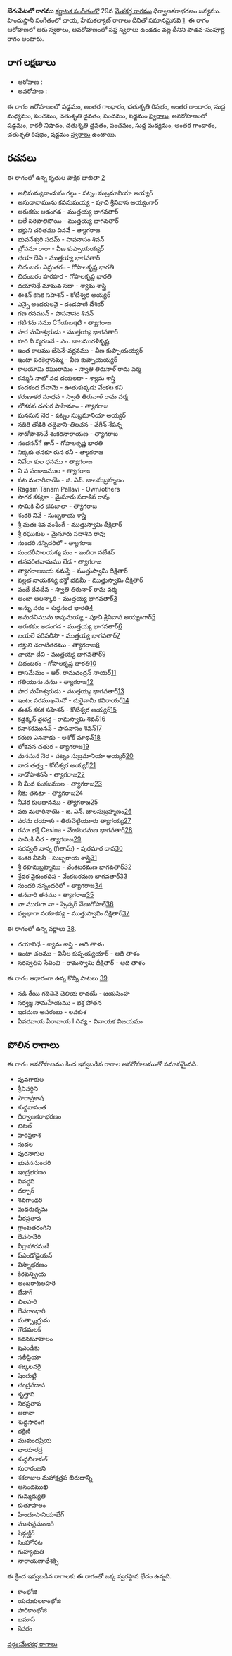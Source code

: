 {{Infobox ragam
	| name          	= బేగంపేటలో
	| synonym	    	= 
	| mela          	= 
	| chakra        	= 
	| janaka        	= 
	| type          	= శాడవ-సంపూర్ణ
	| arohanam      	= {{svaraC|S|G3|R2|G3|M1|P|D2|P|S'}} 
	| avarohanam    	= {{svaraC|S'|N3|D2|P|M1|G3|R2|S}}
	| jeeva         	=
	| chhaya        	=
	| nyasa         	=
	| vishesha      	= 
	| equivalent  		= చాయ, హేమకల్యాణ్
}}
{{కర్ణాటక సంగీత రాగాలు}}
'''బేగంపేటలో రాగము''' [[కర్ణాటక సంగీతం]]లో 29వ [[మేళకర్త రాగము]] ధీర్వాణకరాభరణం జన్యము.  హిందుస్తానీ సంగీతంలో చాయ, హేమకల్యాణ్ రాగాలు దీనితో సమానమైనవి [https://karnatik.com/hcragatable.shtml]. ఈ రాగం ఆరోహణలో ఆరు స్వరాలు, అవరోహణంలో సప్త స్వరాలు ఉండడం వల్ల దీనిని షాడవ-సంపూర్ణ రాగం అంటారు.


==రాగ లక్షణాలు==


* ఆరోహణ : {{svaraC|S|G3|R2|G3|M1|P|D2|P|S'}} 
* అవరోహణ : {{svaraC|S'|N3|D2|P|M1|G3|R2|S}}

ఈ రాగం ఆరోహణంలో షడ్జమం, అంతర గాంధారం, చతుశృతి రిషభం, అంతర గాంధారం, సుద్ద మధ్యమం, పంచమం, చతుశృతి దైవతం, పంచమం, షడ్జమం [[స్వరాలు]], అవరోహణంలో షడ్జమం, కాకలీ నిషాదం, చతుశృతి దైవతం, పంచమం, సుద్ద మధ్యమం, అంతర గాంధారం, చతుశృతి రిషభం, షడ్జమం [[స్వరాలు]] ఉంటాయి.

==రచనలు==
ఈ రాగంలో ఉన్న కృతుల పాక్షిక జాబితా [https://github.com/ssrihari/ragavardhini/blob/master/ragas/kritis.psv]
* అభిమన్యునాఁడును గల్గు - పట్నం సుబ్రమానియా అయ్యర్
* అనుదానామును కవనుమయ్య - పూచి శ్రీనివాస అయ్యంగార్
* అరుకకుఁ అడంగడ - ముత్తయ్య భాగవతార్
* బలే పరిపాలిసోయి - ముత్తయ్య భాగవతార్
* భక్తుని చరితము వినవే - త్యాగరాజ
* భువనేశ్వరి పదమ్ - పాపనాసం శివన్
* బ్రోవనూ రారా - వీణ కుప్పాయయ్యర్
* ఛయా దేవి - ముత్తయ్య భాగవతార్
* చిదంబరం ఎన్రుతరం - గోపాలకృష్ణ భారతి
* చిదంబరం హరహర - గోపాలకృష్ణ భారతి
* దయానిధే మామవ సదా - శ్యామ శాస్త్రి
* ఈశన్ కనక సహెశన్ - కోటీశ్వర అయ్యర్
* ఎన్నై అందరులవై - దండపాణి దేశికర్
* గణ రసమున్ - పాపనాసం శివన్
* గటిగను ననుు Cేయబqటి - త్యాగరాజ
* హర మహేశ్వరుడు - ముత్తయ్య భాగవతార్
* హరి నీ స్మరణనే - ఎం. బాలమురళీకృష్ణ
* ఇంత కాలము జేసెనే-వర్ణనము - వీణ కుప్పాయయ్యర్
* ఇంటా పరకెల్లానమ్మ - వీణ కుప్పాయయ్యర్
* కాలయామి రఘురామం - స్వాతి తిరునాళ్ రామ వర్మ
* కమ్మసి నాటో వడ దయలదా - శ్యామ శాస్త్రి
* కందకంద దేవామె - ఊతుకుక్కడు వేంకట కవి
* కరుణాకర మాధవ - స్వాతి తిరునాళ్ రామ వర్మ
* లోకవన చతుర పాహిమాం - త్యాగరాజ
* మనసున నెర - పట్నం సుబ్రమానియా అయ్యర్
* నదిరి తోడిరి తద్దెవాని-తిలచన - వేగీన్ శేషన్న
* నాదోపాశనచే శంకరనారాయణ - త్యాగరాజ
* నందనన్ే ఉాన్ - గోపాలకృష్ణ భారతి
* నిక్కకు తనకూ రున రనీ - త్యాగరాజ
* నివేరా కుల ధనము - త్యాగరాజ
* ని న పంకాజముల - త్యాగరాజ
* పట మలారినాయె - జి. ఎన్. బాలసుబ్రహ్మణం
* Ragam Tanam Pallavi - Own/others
* సాగర కన్యకా - మైసూరు సదాశివ రావు
* సామికి చీర జెపజాలా - త్యాగరాజ
* శంకరి నివే - సుబ్బరాయ శాస్త్రి
* శ్రీ మతః శివ వంశీంగే - ముత్తుస్వామి దీక్షితార్
* శ్రీ రఘుకుల - మైసూరు సదాశివ రావు
* సుందరి నన్నిదరిలో - త్యాగరాజ
* సుందరీపాలయశ్శు మం - ఇందిరా నటేశన్
* తనవరితనామము లేడ - త్యాగరాజ
* త్యాగరాజజయ నమస్తే - ముత్తుస్వామి దీక్షితార్
* వల్లభ నాయకస్య భక్తో భవమీ - ముత్తుస్వామి దీక్షితార్
* వందే దేవదేవ - స్వాతి తిరునాళ్ రామ వర్మ
* అంబా అలన్కారి - ముత్తయ్య భాగవతార్[http://www.karnatik.com/c2185.shtml]
* అన్భు వరం - శుధ్ధనంద భారతి[http://www.karnatik.com/c1690.shtml]
* అనుదనిమును కావుమయ్య - పూచి శ్రీనివాస అయ్యంగార్[http://www.karnatik.com/c3227.shtml]
* ఆరుకకుఁ అడంగడ - ముత్తయ్య భాగవతార్[http://www.karnatik.com/c2204.shtml]
* బయలే పరిపలీసౌ - ముత్తయ్య భాగవతార్[http://www.karnatik.com/c2043.shtml]
* భక్తుని చరాటితరము - త్యాగరాజ[http://www.karnatik.com/c1805.shtml]
* చాయా దేవి - ముత్తయ్య భాగవతార్[http://www.karnatik.com/c2008.shtml]
* చిదంబరం - గోపాలకృష్ణ భారతి[http://www.karnatik.com/c1071.shtml]
* దాసమేమం - ఆర్. రామచంద్రన్ నాయర్[http://www.karnatik.com/c3094.shtml]
* గతియును ననుు - త్యాగరాజ[http://www.karnatik.com/c2338.shtml]
* హర మహేశ్వరుడు - ముత్తయ్య భాగవతార్[http://www.karnatik.com/c1719.shtml]
* ఇంటఁ పరముఖమెనో - దురైవామీ కవిరాయర్[http://www.karnatik.com/c1199.shtml]
* ఈశన్ కనక సహెశన్ - కోటీశ్వర అయ్యర్[http://www.karnatik.com/c1884.shtml]
* కడైక్కన్ వైటెనై - రామస్వామి శివన్[http://www.karnatik.com/c1424.shtml]
* కనాశరమునన్ - పాపనాసం శివన్[http://www.karnatik.com/c1528.shtml]
* కరుణ ఎననాడు - అశోక్ మాధవ్[http://www.karnatik.com/c2606.shtml]
* లోకవన చతుర - త్యాగరాజ[http://www.karnatik.com/c2531.shtml]
* మనసున నెర - పట్నం సుబ్రమానియా అయ్యర్[http://www.karnatik.com/c1565.shtml]
* నాద తత్త్వ - కోటీశ్వర అయ్యర్[http://www.karnatik.com/c1890.shtml]
* నాదోపాశనసే - త్యాగరాజ[http://www.karnatik.com/c2577.shtml]
* నీ మీద పంకజముల - త్యాగరాజ[http://www.karnatik.com/c2655.shtml]
* నీకు తనకూ - త్యాగరాజ[http://www.karnatik.com/c2664.shtml]
* నీవెర కులధానము - త్యాగరాజ[http://www.karnatik.com/c1601.shtml]
* పట మలారినాయె - జి. ఎన్. బాలసుబ్రహ్మణం[http://www.karnatik.com/c3072.shtml]
* పరమ దయాళు - తిరువెట్టియూరు త్యాగయ్య[http://www.karnatik.com/c3024.shtml]
* రమా భక్తి Cesina - వేంకటరమణ భాగవతార్[http://www.karnatik.com/c3202.shtml]
* సామికి చీర - త్యాగరాజ[http://www.karnatik.com/c2803.shtml]
* సరస్వతి నాన్న (గీతామ్) - పురమార దాస[http://www.karnatik.com/c3549.shtml]
* శంకరి నీవనీ - సుబ్బరాయ శాస్త్రి[http://www.karnatik.com/c1830.shtml]
* శ్రీ రహమబ్రహ్మము - వేంకటరమణ భాగవతార్[http://www.karnatik.com/c3216.shtml]
* శ్రేధర వైకుంఠధిప - వేంకటరమణ భాగవతార్[http://www.karnatik.com/c3218.shtml]
* సుందరి నన్నందరిలో - త్యాగరాజ[http://www.karnatik.com/c2881.shtml]
* తనవారి తనము - త్యాగరాజ[http://www.karnatik.com/c2889.shtml]
* వా మురుగా వా - స్పెన్సర్ వేణుగోపాల్[http://www.karnatik.com/c1502.shtml]
* వల్లభాగా నయాకస్య - ముత్తుస్వామి దీక్షితార్[http://www.karnatik.com/c3150.shtml]

ఈ రాగంలో ఉన్న వర్ణాలు [http://www.carnatica.in/kriti/varnamlist.htm].
* దయానిధే - శ్యామ శాస్త్రి - ఆది తాళం
* ఇంటా చలము - వినీల కుప్పయ్యయార్ - ఆది తాళం
* సరస్వతిని సేవించి - రామస్వామి దీక్షితార్ - ఆది తాళం

ఈ రాగం ఆధారంగా ఉన్న కొన్ని పాటలు [http://rksanka.tripod.com/music/rslist.html].
* నడి రేయి గదిచెనె చెలియ రాదయే - జయసింహ
* సర్వజ్ఞ నామహేయము - భక్త పోతన
* ఇదమణ అసరంబు - లవకుశ
* ఏవరవాయ ఏరావాయ I దివ్య - వినాయక విజయము




==పోలిన రాగాలు==
ఈ రాగం అవరోహణము కింద ఇవ్వబడిన రాగాల అవరోహణముతో సమానమైనది.
* పువగాకుల
* శ్రీవివర్ధిని
* పౌరాప్రకాష
* శుధ్ధవాసంత
* ధీర్వాణకరాభరణం
* భిటల్
* హరిప్రకాశ
* సుదల
* పురనాగుల
* భువనసుందరి
* ఇంద్రభరణం
* వివర్ధని
* దర్బార్
* శివగాంధరి
* మధరుధృమ
* వీరప్రతాప
* గ్రాంటతరంగిని
* దేవసావేరి
* నీర్రాహారమణి
* ష్ఎండోడైయన్
* విస్నాభరణం
* కిరవన్ప్రియ
* అంబరాటలహరి
* బేహాగ్
* బిలహరి
* దేవగాంధారి
* మత్స్యాద్రుమ
* గౌడమలక్
* కదనకుూహలం
* షఎండీకు
* సలీప్రియా
* శఙ్కలవరై
* షెందుట్టి
* చంద్రవదాన
* శృత్తాని
* నిరప్రతాప
* ఆఠానా
* శుధ్ధసారంగ
* దక్షిణి
* ముకుందప్రియ
* ఛాయారద్ర
* శుధ్ధబిలావల్
* సురారంజని
* శకరాజుల మహాక్షత్రప బిరుదాన్ని
* ఆనందముఖి
* గుమ్మద్యుతి
* కుతూహలం
* హిందూసానియాబేగ్
* ముకున్దమంజరి
* షెన్గజ్ఘీర్
* సింహోనట
* గుహ్యధుతి
* నారాయణాధేశక్సి

ఈ క్రింద ఇవ్వబడిన రాగాలకు ఈ రాగంతో ఒక్క స్వరస్థాన భేదం ఉన్నది.
* కాంభోజి
* యదుకులకాంభోజి
* హరికాంభోజి
* ఖమాస్
* కేదరం



[[వర్గం:మేళకర్త రాగాలు]]